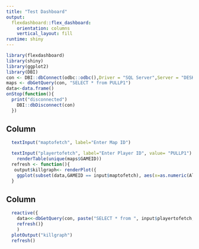 ```yaml
---
title: "Test Dashboard"
output: 
  flexdashboard::flex_dashboard:
    orientation: columns
    vertical_layout: fill
runtime: shiny
---
```


```r
library(flexdashboard)
library(shiny)
library(ggplot2)
library(DBI)
con <- DBI::dbConnect(odbc::odbc(),Driver = "SQL Server",Server = "DESKTOP-PRASB39\\TESTINSTANCE", database= "TutorialDB")
maps <- dbGetQuery(con, "SELECT * from PULLP1")
data<-data.frame()
onStop(function(){
  print("disconnected")
    DBI::dbDisconnect(con)
  })
```

## Column {.sidebar}

```r
  textInput("maptofetch", label="Enter Map ID")

  textInput("playertofetch", label="Enter Player ID", value= "PULLP1")
    renderTable(unique(maps$GAMEID))
  refresh <- function(){
   output$killgraph<- renderPlot({
    ggplot(subset(data,GAMEID == input$maptofetch), aes(x=as.numeric(Alpha), y = as.numeric(KILLS))) + geom_bar(stat="identity")+scale_x_continuous(breaks=c(1:15),limits=c(0,16))+scale_y_continuous(breaks=c(1:5),limits=c(0,5))})
  }
```

## Column

```r
  
  reactive({
    data<<-dbGetQuery(con, paste("SELECT * from ", input$playertofetch," WHERE GAMEID='",input$maptofetch,"'",sep=""))
    refresh()}
    )
  plotOutput("killgraph")
  refresh()

```
